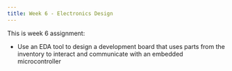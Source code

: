 ```yaml
---
title: Week 6 - Electronics Design
---
```


This is week 6 assignment:
- Use an EDA tool to design a development board that uses parts from the inventory to interact and communicate with an embedded microcontroller
